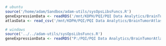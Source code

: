 

```{r}

# ubuntu
source('/home/adam/Sandbox/adam-utils/sysOpsLibsFuncs.R')
geneExpressionData <- readRDS('/mnt/KDPH/PQI/PQI Data Analytics/BrainTumorAtlas-main/Gene Expression Data/ExpData.rds')
atlasData <- read_csv('/mnt/KDPH/PQI/PQI Data Analytics/BrainTumorAtlas-main/Atlas_Data.csv')

# windows
source('../../adam-utils/sysOpsLibsFuncs.R')
geneExpressionData <- readRDS("P:/PQI/PQI Data Analytics/BrainTumorAtlas-main/Gene Expression Data/ExpData.rds")




```

